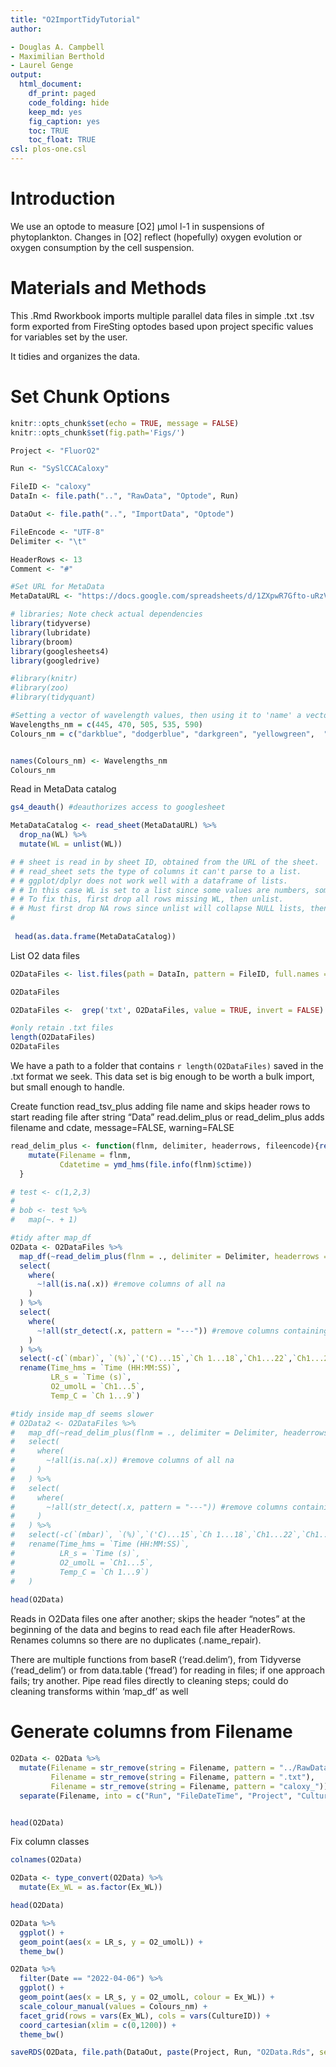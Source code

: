 ```yaml
---
title: "O2ImportTidyTutorial"
author:

- Douglas A. Campbell
- Maximilian Berthold
- Laurel Genge
output:
  html_document:
    df_print: paged
    code_folding: hide
    keep_md: yes
    fig_caption: yes
    toc: TRUE
    toc_float: TRUE
csl: plos-one.csl
---
```


# Introduction
We use an optode to measure [O2] µmol l-1 in suspensions of phytoplankton.
Changes in [O2] reflect (hopefully) oxygen evolution or oxygen consumption by the cell suspension.

# Materials and Methods

This .Rmd Rworkbook imports multiple parallel data files in simple .txt .tsv form exported from FireSting optodes based upon project specific values for variables set by the user.

It tidies and organizes the data.

 
# Set Chunk Options
```r
knitr::opts_chunk$set(echo = TRUE, message = FALSE)
knitr::opts_chunk$set(fig.path='Figs/')
```

```r

Project <- "FluorO2"

Run <- "SySlCCACaloxy"

FileID <- "caloxy"
DataIn <- file.path("..", "RawData", "Optode", Run)

DataOut <- file.path("..", "ImportData", "Optode")

FileEncode <- "UTF-8"
Delimiter <- "\t"

HeaderRows <- 13
Comment <- "#"

#Set URL for MetaData
MetaDataURL <- "https://docs.google.com/spreadsheets/d/1ZXpwR7Gfto-uRzVdXzMpQF4frbrvMLH_IyLqonFZRSw/edit#gid=0"


```

```r
# libraries; Note check actual dependencies
library(tidyverse)
library(lubridate)
library(broom)
library(googlesheets4)
library(googledrive)

#library(knitr)
#library(zoo)
#library(tidyquant)
```


```r
#Setting a vector of wavelength values, then using it to 'name' a vector of R colour values will allow us to assign colours to wavelengths later
Wavelengths_nm = c(445, 470, 505, 535, 590)
Colours_nm = c("darkblue", "dodgerblue", "darkgreen", "yellowgreen",  "darkorange")


names(Colours_nm) <- Wavelengths_nm
Colours_nm


```

Read in MetaData catalog
```r

gs4_deauth() #deauthorizes access to googlesheet

MetaDataCatalog <- read_sheet(MetaDataURL) %>%
  drop_na(WL) %>%
  mutate(WL = unlist(WL))

# # sheet is read in by sheet ID, obtained from the URL of the sheet.
# # read_sheet sets the type of columns it can't parse to a list.
# # ggplot/dplyr does not work well with a dataframe of lists.
# # In this case WL is set to a list since some values are numbers, some are strings, some are blank.
# # To fix this, first drop all rows missing WL, then unlist.
# # Must first drop NA rows since unlist will collapse NULL lists, then the unlisted WL is a shorter length than original WL column, which mutate doesn't like.
# 
 
 head(as.data.frame(MetaDataCatalog))
```

List O2 data files
```r

O2DataFiles <- list.files(path = DataIn, pattern = FileID, full.names = TRUE, recursive = FALSE)

O2DataFiles

O2DataFiles <-  grep('txt', O2DataFiles, value = TRUE, invert = FALSE)

#only retain .txt files
length(O2DataFiles)
O2DataFiles

```

We have a path to a folder that contains `r length(O2DataFiles)` saved in the .txt format we seek.
This data set is big enough to be worth a bulk import, but small enough to handle.

Create function read_tsv_plus adding file name and skips header rows to start reading file after string "Data" read.delim_plus or read_delim_plus adds filename and cdate, message=FALSE, warning=FALSE

```r
read_delim_plus <- function(flnm, delimiter, headerrows, fileencode){read_delim(flnm, delim = delimiter,  col_names = TRUE,  comment = Comment, skip = headerrows, escape_double = FALSE,  locale = locale(encoding = fileencode), trim_ws = TRUE) %>%
    mutate(Filename = flnm,
           Cdatetime = ymd_hms(file.info(flnm)$ctime))
  }
```

```r

# test <- c(1,2,3)
# 
# bob <- test %>%
#   map(~. + 1)

#tidy after map_df
O2Data <- O2DataFiles %>%
  map_df(~read_delim_plus(flnm = ., delimiter = Delimiter, headerrows = HeaderRows, fileencode = FileEncode)) %>%
  select(
    where(
      ~!all(is.na(.x)) #remove columns of all na
    )
  ) %>%
  select(
    where(
      ~!all(str_detect(.x, pattern = "---")) #remove columns containing only all "---"
    )
  ) %>%
  select(-c(`(mbar)`, `(%)`,`('C)...15`,`Ch 1...18`,`Ch1...22`,`Ch1...26`)) %>%
  rename(Time_hms = `Time (HH:MM:SS)`,
         LR_s = `Time (s)`,
         O2_umolL = `Ch1...5`,
         Temp_C = `Ch 1...9`)

#tidy inside map_df seems slower
# O2Data2 <- O2DataFiles %>%
#   map_df(~read_delim_plus(flnm = ., delimiter = Delimiter, headerrows = HeaderRows, fileencode = FileEncode) %>%
#   select(
#     where(
#       ~!all(is.na(.x)) #remove columns of all na
#     )
#   ) %>%
#   select(
#     where(
#       ~!all(str_detect(.x, pattern = "---")) #remove columns containing only all "---"
#     )
#   ) %>%
#   select(-c(`(mbar)`, `(%)`,`('C)...15`,`Ch 1...18`,`Ch1...22`,`Ch1...26`)) %>%
#   rename(Time_hms = `Time (HH:MM:SS)`,
#          LR_s = `Time (s)`,
#          O2_umolL = `Ch1...5`,
#          Temp_C = `Ch 1...9`)
#   )
  
head(O2Data)
```

Reads in O2Data files one after another; skips the header "notes" at the beginning of the data and begins to read each file after HeaderRows. Renames columns so there are no duplicates (.name_repair).

There are multiple functions from baseR ('read.delim'), from Tidyverse ('read_delim') or from data.table ('fread') for reading in files; if one approach fails; try another.
Pipe read files directly to cleaning steps; could do cleaning transforms within 'map_df' as well

# Generate columns from Filename
```r
O2Data <- O2Data %>%
  mutate(Filename = str_remove(string = Filename, pattern = "../RawData/Optode/"),
         Filename = str_remove(string = Filename, pattern = ".txt"),
         Filename = str_remove(string = Filename, pattern = "caloxy_")) %>%
  separate(Filename, into = c("Run", "FileDateTime", "Project", "CultureID", "Ex_WL", "GrowthLight"), sep = "([\\/\\_])", remove = FALSE)


head(O2Data)
```



Fix column classes
```r
colnames(O2Data)

O2Data <- type_convert(O2Data) %>%
  mutate(Ex_WL = as.factor(Ex_WL))

head(O2Data)
```

```r
O2Data %>%
  ggplot() +
  geom_point(aes(x = LR_s, y = O2_umolL)) +
  theme_bw()

O2Data %>%
  filter(Date == "2022-04-06") %>%
  ggplot() +
  geom_point(aes(x = LR_s, y = O2_umolL, colour = Ex_WL)) +
  scale_colour_manual(values = Colours_nm) +
  facet_grid(rows = vars(Ex_WL), cols = vars(CultureID)) +
  coord_cartesian(xlim = c(0,1200)) +
  theme_bw()


```


```r
saveRDS(O2Data, file.path(DataOut, paste(Project, Run, "O2Data.Rds", sep = "_"), fsep = .Platform$file.sep))
```

